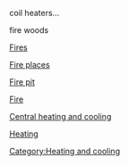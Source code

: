 coil heaters...



fire woods


[[Fires]]


[[Fire places]]



[[Fire pit]]



[[Fire]]


[[Central heating and cooling]]


[[Heating]]

[[Category:Heating and cooling]]
